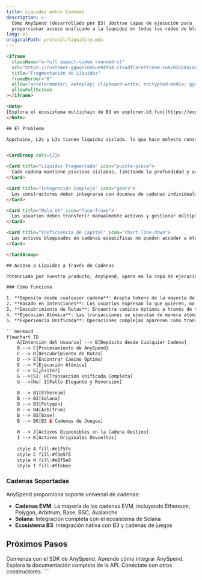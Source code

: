 ```yaml
---
title: Liquidez entre Cadenas
description: >-
  Cómo AnySpend (desarrollado por B3) abstrae capas de ejecución para
  proporcionar acceso unificado a la liquidez en todas las redes de blockchain
lang: es
originalPath: protocol/liquidity.mdx
---
```

```html
<iframe
  className="w-full aspect-video rounded-xl"
  src="https://customer-gg6qs7nm5ue94t64.cloudflarestream.com/03160a1a61ac99b9003e44a2059c7dae/iframe?muted=true&loop=true&autoplay=true&poster=https%3A%2F%2Fcustomer-gg6qs7nm5ue94t64.cloudflarestream.com%2F03160a1a61ac99b9003e44a2059c7dae%2Fthumbnails%2Fthumbnail.jpg%3Ftime%3D%26height%3D600"
  title="Fragmentación de Liquidez"
  frameBorder="0"
  allow="accelerometer; autoplay; clipboard-write; encrypted-media; gyroscope; picture-in-picture"
  allowFullScreen
></iframe>

<Note>
[Explora el ecosistema multichain de B3 en explorer.b3.fun](https://explorer.b3.fun/chains)
</Note>

## El Problema

Appchains, L2s y L3s tienen liquidez aislada, lo que hace molesto construir experiencias sin tener que transferir activos a través de cadenas.


<CardGroup cols={2}>

<Card title="Liquidez Fragmentada" icon="puzzle-piece">
  Cada cadena mantiene piscinas aisladas, limitando la profundidad y aumentando el deslizamiento.
</Card>

<Card title="Integración Compleja" icon="gears">
  Los constructores deben integrarse con docenas de cadenas individualmente.
</Card>

<Card title="Mala UX" icon="face-frown">
  Los usuarios deben transferir manualmente activos y gestionar múltiples carteras.
</Card>

<Card title="Ineficiencia de Capital" icon="chart-line-down">
  Los activos bloqueados en cadenas específicas no pueden acceder a otras oportunidades.
</Card>

</CardGroup>

## Acceso a Liquidez a Través de Cadenas

Potenciado por nuestro producto, AnySpend, opera en la capa de ejecución del cliente, situándose entre la intención del usuario y la ejecución de la blockchain:

### Cómo Funciona

1. **Depósito desde cualquier cadena**: Acepta tokens de la mayoría de las cadenas
2. **Basado en Intenciones**: Los usuarios expresan lo que quieren, no cómo lograrlo
3. **Descubrimiento de Rutas**: Encuentra caminos óptimos a través de todas las cadenas soportadas
4. **Ejecución Atómica**: Las transacciones se ejecutan de manera atómica o fallan de manera elegante
5. **Experiencia Unificada**: Operaciones complejas aparecen como transacciones únicas

```mermaid
flowchart TD
    A[Intención del Usuario] --> B[Depósito desde Cualquier Cadena]
    B --> C{Procesamiento de AnySpend}
    C --> D[Descubrimiento de Rutas]
    D --> E[Encontrar Camino Óptimo]
    E --> F[Ejecución Atómica]
    F --> G[¿Éxito?]
    G -->|Sí| H[Transacción Unificada Completa]
    G -->|No| I[Fallo Elegante y Reversión]
    
    B --> B1[Ethereum]
    B --> B2[Solana]
    B --> B3[Polygon]
    B --> B4[Arbitrum]
    B --> B5[Base]
    B --> B6[B3 & Cadenas de Juegos]
    
    H --> J[Activos Disponibles en la Cadena Destino]
    I --> K[Activos Originales Devueltos]
    
    style A fill:#e1f5fe
    style C fill:#f3e5f5
    style H fill:#e8f5e8
    style I fill:#ffebee
```

### Cadenas Soportadas

AnySpend proporciona soporte universal de cadenas:

- **Cadenas EVM**: La mayoría de las cadenas EVM, incluyendo Ethereum, Polygon, Arbitrum, Base, BSC, Avalanche
- **Solana**: Integración completa con el ecosistema de Solana
- **Ecosistema B3**: Integración nativa con B3 y cadenas de juegos

## Próximos Pasos

<CardGroup cols={2}>

<Card title="Prueba AnySpend" icon="rocket" href="/anyspend/introduction">
  Comienza con el SDK de AnySpend.
</Card>

<Card title="Guía de Integración" icon="book" href="/anyspend/installation">
  Aprende cómo integrar AnySpend.
</Card>

<Card title="Referencia de la API" icon="code" href="/anyspend/api-reference/introduction">
  Explora la documentación completa de la API.
</Card>

<Card title="Únete a Discord" icon="discord" href="https://discord.gg/b3dotfun">
  Conéctate con otros constructores.
</Card>

</CardGroup>
```
